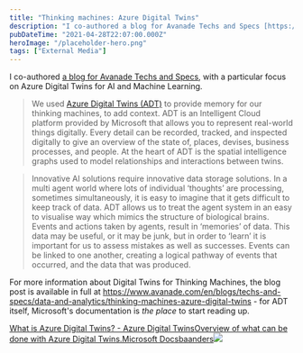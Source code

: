 ```yaml
---
title: "Thinking machines: Azure Digital Twins"
description: "I co-authored a blog for Avanade Techs and Specs [https://www.avanade"
pubDateTime: "2021-04-28T22:07:00.000Z"
heroImage: "/placeholder-hero.png"
tags: ["External Media"]
---
```


I co-authored [a blog for Avanade Techs and Specs](https://www.avanade.com/en/blogs/techs-and-specs/data-and-analytics/thinking-machines-azure-digital-twins), with a particular focus on Azure Digital Twins for AI and Machine Learning.

> We used [Azure Digital Twins (ADT)](https://azure.microsoft.com/en-us/services/digital-twins?WT.mc_id=AI-MVP-5004204) to provide memory for our thinking machines, to add context. ADT is an Intelligent Cloud platform provided by Microsoft that allows you to represent real-world things digitally. Every detail can be recorded, tracked, and inspected digitally to give an overview of the state of, places, devises, business processes, and people. At the heart of ADT is the spatial intelligence graphs used to model relationships and interactions between twins.

> Innovative AI solutions require innovative data storage solutions. In a multi agent world where lots of individual ‘thoughts’ are processing, sometimes simultaneously, it is easy to imagine that it gets difficult to keep track of data. ADT allows us to treat the agent system in an easy to visualise way which mimics the structure of biological brains. Events and actions taken by agents, result in ‘memories’ of data. This data may be useful, or it may be junk, but in order to ‘learn’ it is important for us to assess mistakes as well as successes. Events can be linked to one another, creating a logical pathway of events that occurred, and the data that was produced.

For more information about Digital Twins for Thinking Machines, the blog post is available in full at https://www.avanade.com/en/blogs/techs-and-specs/data-and-analytics/thinking-machines-azure-digital-twins - for ADT itself, Microsoft's documentation is _the place_ to start reading up.

[What is Azure Digital Twins? - Azure Digital TwinsOverview of what can be done with Azure Digital Twins.Microsoft Docsbaanders![](https://docs.microsoft.com/en-us/media/logos/logo-ms-social.png)](https://docs.microsoft.com/en-us/azure/digital-twins/overview?WT.mc_id=AI-MVP-5004204)
